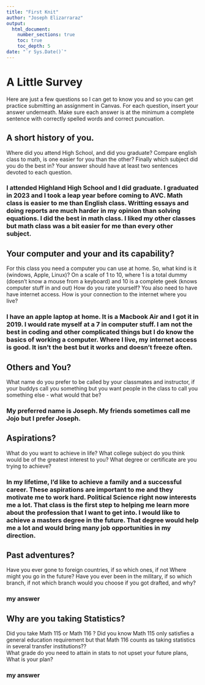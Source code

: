 ```yaml
---
title: "First Knit"
author: "Joseph Elizarraraz"
output: 
  html_document:
    number_sections: true
    toc: true
    toc_depth: 5
date: "`r Sys.Date()`"   
---
```


# A Little Survey

Here are just a few questions so I can get to know you and so you can get practice submitting an assignment in Canvas.  For each question, insert your answer underneath. Make sure each answer is at the minimum a complete sentence with correctly spelled words and correct puncuation. 

## A short history of you.  
Where did you attend High School, and did you graduate? Compare english class to math, is one easier for you than the other? Finally which subject did you do the best in? Your answer should have at least two sentences devoted to each question.  
  
### I attended Highland High School and I did graduate. I graduated in 2023 and I took a leap year before coming to AVC. Math class is easier to me than English class. Writting essays and doing reports are much harder in my opinion than solving equations. I did the best in math class. I liked my other classes but math class was a bit easier for me than every other subject.      
  
## Your computer and your and its capability?  
 For this class  you need a computer you can use at home.  So, what kind is it (windows, Apple, Linux)?  On a scale of 1 to 10, where 1 is a total dummy (doesn't know a mouse from a keyboard) and 10 is a complete geek (knows computer stuff in and out) How do you rate yourself?  You also need to have have internet access. How is your connection to the internet where you live?

### I have an apple laptop at home. It is a Macbook Air and I got it in 2019. I would rate myself at a 7 in computer stuff. I am not the best in coding and other complicated things but I do know the basics of working a computer. Where I live, my internet access is good. It isn't the best but it works and doesn't freeze often.   
  
## Others and You?   
What name do you prefer to be called by your classmates and instructor, if your buddys call you something but you want people in the class to call you something else - what would that be? 

### My preferred name is Joseph. My friends sometimes call me Jojo but I prefer Joseph.     
  
## Aspirations?   
What do you want to achieve in life?  What college subject do you think would be of the greatest interest to you? What degree or certificate are you trying to achieve?

### In my lifetime, I'd like to achieve a family and a successful career. These aspirations are important to me and they motivate me to work hard. Political Science right now interests me a lot. That class is the first step to helping me learn more about the profession that I want to get into. I would like to achieve a masters degree in the future. That degree would help me a lot and would bring many job opportunities in my direction.

## Past adventures?  
Have you ever gone to foreign countries, if so which ones, if not Where might you go in the future?  Have you ever been in the military, if so which branch, if not which branch would you choose if you got drafted, and why?

### my answer     
  
   
  




## Why are you taking Statistics?  
Did you take Math 115 or Math 116 ?  Did you know Math 115 only satisfies a general education requirement but that Math 116 counts as taking statistics in several transfer institutions??  
What grade do you need to attain in stats to not upset your future plans, What is your plan?  
 

### my answer     
  
   
 






  




